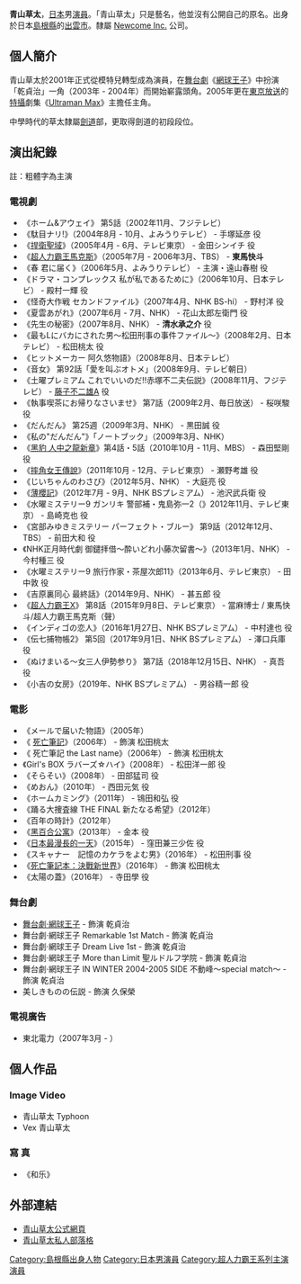 {{BLP unsourced|time=2020-12-14T12:06:03+00:00}}{{藝人
| 姓名 = 青山草太
| 類型= 男演員
| 圖片 = 
| 圖片簡介 = 
| 英文名 = Aoyama Sota
| 綽號 =
| 出生日期 = {{birth date and age|1979|9|17}}
| 出生地點 = {{JPN}}[[島根縣|島根縣]][[出雲市|出雲市]]
| 國籍 = {{JPN}}
| 職業 = [[演員|演員]]
| 教育程度 = 
| 活躍年代 = 2001年至今
| 唱片公司 = 
| 經紀公司 = Newcome Inc.
| 網站 = [http://www.sota-fan.net/index.html SOTA個人網頁]
}}
{{japanese|japanese=青山草太|kana=あおやま そうた|romaji=Aoyama Sota}}

'''青山草太'''{{BD|1979年|9月17日|catIdx=Aoyama Sota}}，[[日本|日本]]男[[演員|演員]]。「青山草太」只是藝名，他並沒有公開自己的原名。出身於日本[[島根縣|島根縣]]的[[出雲市|出雲市]]。隸屬 [http://www.sma-newcome.com/ Newcome Inc.] {{Wayback|url=http://www.sma-newcome.com/ |date=20210126140907 }} 公司。

==個人簡介==
青山草太於2001年正式從模特兒轉型成為演員，在[[舞台劇|舞台劇]]《[[網球王子|網球王子]]》中扮演「乾貞治」一角（2003年 - 2004年）而開始嶄露頭角。2005年更在[[東京放送|東京放送]]的[[特攝|特攝]]劇集《[[超人力霸王馬克斯|Ultraman Max]]》主擔任主角。

中學時代的草太隸屬[[劍道|劍道]]部，更取得劍道的初段段位。

==演出紀錄==
註：粗體字為主演
===電視劇===
*《ホーム&アウェイ》 第5話（2002年11月、フジテレビ）
*《駄目ナリ!》（2004年8月 - 10月、よみうりテレビ） - 手塚延彦 役
*《[[捍衛聖域|捍衛聖域]]》（2005年4月 - 6月、テレビ東京） - 金田シンイチ 役
*《[[超人力霸王馬克斯|超人力霸王馬克斯]]》（2005年7月 - 2006年3月、TBS） - '''東馬快斗'''
*《春 君に届く》（2006年5月、よみうりテレビ） - 主演・遠山春樹 役
*《ドラマ・コンプレックス 私が私であるために》（2006年10月、日本テレビ） - 殿村一輝 役
*《怪奇大作戦 セカンドファイル》（2007年4月、NHK BS-hi） - 野村洋 役
*《夏雲あがれ》（2007年6月 - 7月、NHK） - 花山太郎左衛門 役
*《先生の秘密》（2007年8月、NHK） - '''清水承之介''' 役
*《最もLにバカにされた男〜松田刑事の事件ファイル〜》（2008年2月、日本テレビ） - 松田桃太 役
*《ヒットメーカー 阿久悠物語》（2008年8月、日本テレビ）
*《音女》 第92話「愛を叫ぶオトメ」（2008年9月、テレビ朝日）
*《土曜プレミアム これでいいのだ!!赤塚不二夫伝説》（2008年11月、フジテレビ） - [[藤子不二雄A|藤子不二雄A]] 役
*《執事喫茶にお帰りなさいませ》 第7話（2009年2月、毎日放送） - 桜咲駿 役
*《だんだん》 第25週（2009年3月、NHK） - 黒田誠 役
*《私の"だんだん"》「ノートブック」（2009年3月、NHK）
*《[[黑豹_人中之龍新章|黑豹 人中之龍新章]]》第4話・5話（2010年10月 - 11月、MBS） - 森田堅剛 役
*《[[摔角女王傳說|摔角女王傳說]]》（2011年10月 - 12月、テレビ東京） - 瀬野考雄 役
*《じいちゃんのわさび》（2012年5月、NHK） - 大庭亮 役
*《[[薄櫻記|薄櫻記]]》（2012年7月 - 9月、NHK BSプレミアム） - 池沢武兵衛 役
*《水曜ミステリー9 ガンリキ 警部補・鬼島弥一2（》2012年11月、テレビ東京） - 島崎克也 役
*《宮部みゆきミステリー パーフェクト・ブルー》 第9話（2012年12月、TBS） - 前田大和 役
*《NHK正月時代劇 御鑓拝借〜酔いどれ小藤次留書〜》（2013年1月、NHK） - 今村種三 役
*《水曜ミステリー9 旅行作家・茶屋次郎11》（2013年6月、テレビ東京） - 田中敦 役
*《吉原裏同心 最終話》（2014年9月、NHK） - 甚五郎 役
*《[[超人力霸王X|超人力霸王X]]》 第8話（2015年9月8日、テレビ東京） - 當麻博士 / 東馬快斗/超人力霸王馬克斯（聲） 
*《インディゴの恋人》（2016年1月27日、NHK BSプレミアム） - 中村達也 役
*《伝七捕物帳2》 第5回（2017年9月1日、NHK BSプレミアム） - 澤口兵庫 役
*《ぬけまいる〜女三人伊勢参り》 第7話（2018年12月15日、NHK） - 真吾 役
*《小吉の女房》（2019年、NHK BSプレミアム） - 男谷精一郎 役

===電影===
*《メールで届いた物語》（2005年）
*《 [[死亡筆記_(電影)|死亡筆記]]》（2006年） - 飾演 松田桃太
*《 死亡筆記 the Last name》（2006年） - 飾演 松田桃太
*《Girl's BOX ラバーズ☆ハイ》（2008年） - 松田洋一郎 役
*《そらそい》（2008年） - 田部猛司 役
*《めおん》（2010年） - 西田元気 役
*《ホームカミング》（2011年） - 鴇田和弘 役
*《踊る大捜査線 THE FINAL 新たなる希望》（2012年）
*《百年の時計》（2012年）
*《[[黑百合公寓|黑百合公寓]]》（2013年） - 金本 役
*《[[日本最漫長的一天|日本最漫長的一天]]》（2015年） - 窪田兼三少佐 役
*《スキャナー　記憶のカケラをよむ男》（2016年） - 松田刑事 役
*《[[死亡筆記本：決戰新世界|死亡筆記本：決戰新世界]]》（2016年） - 飾演 松田桃太
*《太陽の蓋》（2016年） - 寺田學 役

===舞台劇===
* [[網球王子舞台劇|舞台劇‧網球王子]] - 飾演 乾貞治
* 舞台劇‧網球王子 Remarkable 1st Match - 飾演 乾貞治
* 舞台劇‧網球王子 Dream Live 1st - 飾演 乾貞治
* 舞台劇‧網球王子 More than Limit 聖ルドルフ学院 - 飾演 乾貞治
* 舞台劇‧網球王子 IN WINTER 2004-2005 SIDE 不動峰～special match～ - 飾演 乾貞治
* 美しきものの伝説 - 飾演 久保榮

===電視廣告===
* 東北電力（2007年3月 - ）

==個人作品==
===Image Video===
* 青山草太 Typhoon
* Vex 青山草太

===  寫  真  ===
*《和乐》

==外部連結==
* [https://web.archive.org/web/20071225035035/http://www.sota-fan.net/index.html  青山草太公式網頁]
* [http://ameblo.jp/sotaaoyama/  青山草太私人部落格] {{Wayback|url=http://ameblo.jp/sotaaoyama/ |date=20210228133619 }}

{{先代次代|平成[[超人力霸王系列|超人力霸王系列]]<br />历届演出者|'''青山草太'''（第6代）<br />（2005年、『[[超人力霸王馬克斯|馬克斯]]』）|[[川久保拓司|川久保拓司]]（第5代）<br />（2004年、『[[超人力霸王納克斯|納克斯]]』）|[[五十嵐隼士|五十嵐隼士]]（第7代）<br />（2006年、『[[超人力霸王梅比斯|梅比斯]]』）}}

{{超人力霸王系列主演演員}}

{{DEFAULTSORT:Aoyama Sota}}
[[Category:島根縣出身人物|Category:島根縣出身人物]]
[[Category:日本男演員|Category:日本男演員]]
[[Category:超人力霸王系列主演演員|Category:超人力霸王系列主演演員]]